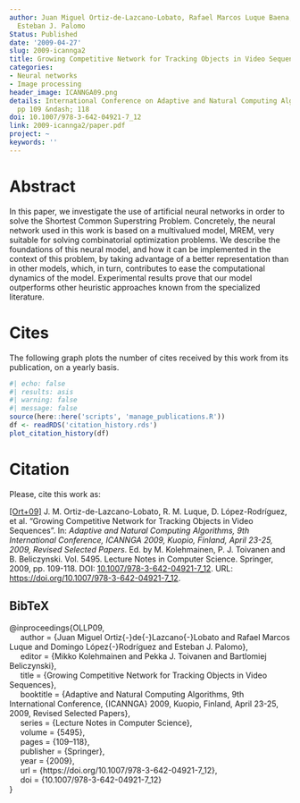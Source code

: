 ```yaml
---
author: Juan Miguel Ortiz-de-Lazcano-Lobato, Rafael Marcos Luque Baena, Domingo López-Rodríguez,
  Esteban J. Palomo
Status: Published
date: '2009-04-27'
slug: 2009-icannga2
title: Growing Competitive Network for Tracking Objects in Video Sequences
categories:
- Neural networks
- Image processing
header_image: ICANNGA09.png
details: International Conference on Adaptive and Natural Computing Algorithms 2009,
  pp 109 &ndash; 118
doi: 10.1007/978-3-642-04921-7_12
link: 2009-icannga2/paper.pdf
project: ~
keywords: ''
---
```




# Abstract


In this paper, we investigate the use of artificial neural networks in order to solve the Shortest Common Superstring Problem. Concretely, the neural network used in this work is based on a multivalued model, MREM, very suitable for solving combinatorial optimization problems. We describe the foundations of this neural  model, and how it can be implemented in the context of this problem, by taking advantage of a better representation than in other models, which, in turn, contributes to ease the computational dynamics of the model. Experimental results prove that our model outperforms other heuristic approaches known from the specialized literature.






# Cites

The following graph plots the number of cites received by this work from its publication, on a yearly basis.

```r
#| echo: false
#| results: asis
#| warning: false
#| message: false
source(here::here('scripts', 'manage_publications.R'))
df <- readRDS('citation_history.rds')
plot_citation_history(df)
```


# Citation
Please, cite this work as:


<a name=bib-OLLP09></a>[[Ort+09]](#cite-OLLP09) J. M. Ortiz-de-Lazcano-Lobato, R. M. Luque, D. López-Rodríguez, et al. “Growing Competitive Network for Tracking Objects in Video Sequences”. In: _Adaptive and Natural Computing Algorithms, 9th International Conference, ICANNGA 2009, Kuopio, Finland, April 23-25, 2009, Revised Selected Papers_. Ed. by M. Kolehmainen, P. J. Toivanen and B. Beliczynski. Vol. 5495. Lecture Notes in Computer Science. Springer, 2009, pp. 109-118. DOI: [10.1007/978-3-642-04921-7_12](https://doi.org/10.1007%2F978-3-642-04921-7_12). URL: [https://doi.org/10.1007/978-3-642-04921-7\_12](https://doi.org/10.1007/978-3-642-04921-7\_12).

::: {.callout-note appearance="minimal" collapse=true}

## BibTeX

@inproceedings{OLLP09,<br>&nbsp;&nbsp;&nbsp;&nbsp;  author    = {Juan Miguel Ortiz{-}de{-}Lazcano{-}Lobato and Rafael Marcos Luque and Domingo López{-}Rodríguez and Esteban J. Palomo},<br>&nbsp;&nbsp;&nbsp;&nbsp;  editor    = {Mikko Kolehmainen and Pekka J. Toivanen and Bartlomiej Beliczynski},<br>&nbsp;&nbsp;&nbsp;&nbsp;  title     = {Growing Competitive Network for Tracking Objects in Video Sequences},<br>&nbsp;&nbsp;&nbsp;&nbsp;  booktitle = {Adaptive and Natural Computing Algorithms, 9th International Conference, {ICANNGA} 2009, Kuopio, Finland, April 23-25, 2009, Revised Selected Papers},<br>&nbsp;&nbsp;&nbsp;&nbsp;  series    = {Lecture Notes in Computer Science},<br>&nbsp;&nbsp;&nbsp;&nbsp;  volume    = {5495},<br>&nbsp;&nbsp;&nbsp;&nbsp;  pages     = {109--118},<br>&nbsp;&nbsp;&nbsp;&nbsp;  publisher = {Springer},<br>&nbsp;&nbsp;&nbsp;&nbsp;  year      = {2009},<br>&nbsp;&nbsp;&nbsp;&nbsp;  url       = {https://doi.org/10.1007/978-3-642-04921-7\_12},<br>&nbsp;&nbsp;&nbsp;&nbsp;  doi       = {10.1007/978-3-642-04921-7_12}<br>}

:::


